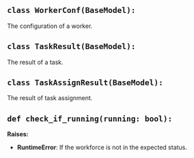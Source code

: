 <a id="camel.societies.workforce.utils"></a>

<a id="camel.societies.workforce.utils.WorkerConf"></a>

## `class WorkerConf(BaseModel):`

The configuration of a worker.

<a id="camel.societies.workforce.utils.TaskResult"></a>

## `class TaskResult(BaseModel):`

The result of a task.

<a id="camel.societies.workforce.utils.TaskAssignResult"></a>

## `class TaskAssignResult(BaseModel):`

The result of task assignment.

<a id="camel.societies.workforce.utils.check_if_running"></a>

## `def check_if_running(running: bool):`

**Raises:**

- **RuntimeError**: If the workforce is not in the expected status.
